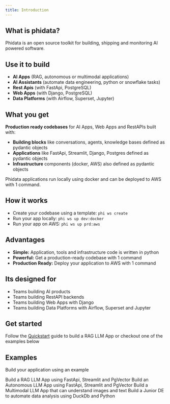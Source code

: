 ```yaml
---
title: Introduction
---
```


## What is phidata?

Phidata is an open source toolkit for building, shipping and monitoring AI powered software.

## Use it to build

- **AI Apps** (RAG, autonomous or multimodal applications)
- **AI Assistants** (automate data engineering, python or snowflake tasks)
- **Rest Apis** (with FastApi, PostgreSQL)
- **Web Apps** (with Django, PostgreSQL)
- **Data Platforms** (with Airflow, Superset, Jupyter)

## What you get

**Production ready codebases** for AI Apps, Web Apps and RestAPIs built with:

- **Building blocks** like conversations, agents, knowledge bases defined as pydantic objects
- **Applications** like FastApi, Streamlit, Django, Postgres defined as pydantic objects
- **Infrastructure** components (docker, AWS) also defined as pydantic objects

Phidata applications run locally using docker and can be deployed to AWS with 1 command.

## How it works

- Create your codebase using a template: `phi ws create`
- Run your app locally: `phi ws up dev:docker`
- Run your app on AWS: `phi ws up prd:aws`

## Advantages

- **Simple:** Application, tools and infrastructure code is written in python
- **Powerful:** Get a production-ready codebase with 1 command
- **Production Ready:** Deploy your application to AWS with 1 command

## Its designed for

- Teams building AI products
- Teams building RestAPI backends
- Teams building Web Apps with Django
- Teams building Data Platforms with Airflow, Superset and Jupyter

## Get started

Follow the [Quickstart](/quickstart/run-local) guide to build a RAG LLM App or checkout one of the examples below

## Examples

Build your application using an example

<CardGroup cols={2}>
  <Card title="RAG LLM App" icon="books" href="examples/ai/rag-llm-app">
    Build a RAG LLM App using FastApi, Streamlit and PgVector
  </Card>
  <Card title="Autonomous LLM App" icon="ghost" href="examples/ai/auto-llm-app">
    Build an Autonomous LLM App using FastApi, Streamlit and PgVector
  </Card>
  <Card
    title="Multimodal LLM App"
    icon="camera"
    href="examples/ai/multimodal-llm-app"
  >
    Build a Multimodal LLM App that can understand images and text
  </Card>
  <Card
    title="Junior Data Engineer"
    icon="sparkles"
    href="examples/ai/junior-de"
  >
    Build a Junior DE to automate data analysis using DuckDb and Python
  </Card>
</CardGroup>
